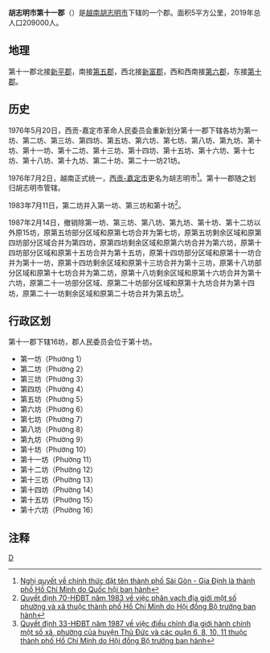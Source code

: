 {{Infobox Settlement
|name                   = 第十一郡
|settlement_type        = 郡
|official_name          = 
|other_name             = 
|native_name            = {{lang|vi|Quận 11}}
|nickname               = 
|motto                  = 
|image_skyline          = Hồ Đầm Sen.jpg
|imagesize              = 
|image_caption          = 
|image_flag             = 
|flag_size              = 
|image_seal             = 
|seal_size              = 
|image_shield           = 
|shield_size            = 
|image_blank_emblem     = 
|blank_emblem_size      = 
|image_map              = {{Infobox mapframe|frame-width=250|zoom=12}}
|mapsize                = 
|map_caption            = 
|image_map1             = VN-F-HC-Q11 position in metropolitan area.png
|mapsize1               = 
|map_caption1           = 第十一郡在胡志明市的位置
|pushpin_map            = Vietnam
|pushpin_label_position = bottom
|pushpin_map_caption    = 第十一郡在越南的位置
|pushpin_map1           = 
|pushpin_label_position1= 
|pushpin_map_caption1   = 
|subdivision_type       = [[国家|国家]]
|subdivision_name       = {{flag|Vietnam}}
|subdivision_type1      = [[越南行政区划|直辖市]]
|subdivision_name1      = [[胡志明市|胡志明市]]
|subdivision_type2      = 行政区划
|subdivision_name2      = 16坊
|subdivision_type3      = 
|subdivision_name3      = 
|seat_type              = 
|seat                   = 
|government_type        = 
|leader_title           = 
|leader_name            = 
|leader_title1          = 
|leader_name1           = 
|established_title      = 
|established_date       = 
|area_magnitude         = 
|unit_pref              = 
|area_footnotes         = 
|area_total_km2         = 5
|area_land_km2          = 
|area_water_km2         = 
|area_water_percent     = 
|area_urban_km2         = 
|area_metro_km2         = 
|population_as_of       = 2019年
|population_footnotes   = 
|population_note        = 
|population_total       = 209000
|population_density_km2 = auto
|population_metro             = 
|population_density_metro_km2 = 
|population_urban             = 
|population_density_urban_km2 = 
|timezone               = [[越南标准时间|越南标准时间]]
|utc_offset             = +7
|elevation_footnotes    = 
|elevation_m            = 
|coor_type              = 
|coordinates            = 
|postal_code_type       = 
|postal_code            = 
|area_code              = 
|website                = [http://www.quan11.hochiminhcity.gov.vn/default.aspx 胡志明市第十一郡电子信息门户网站]
|footnotes              = 
}}
'''胡志明市第十一郡'''（{{lang-vi|Quận 11}}）是[[越南|越南]][[胡志明市|胡志明市]]下辖的一个郡。面积5平方公里，2019年总人口209000人。

==地理==
第十一郡北接[[新平郡_(越南)|新平郡]]，南接[[胡志明市第五郡|第五郡]]，西北接[[新富郡|新富郡]]，西和西南接[[胡志明市第六郡|第六郡]]，东接[[胡志明市第十郡|第十郡]]。

==历史==
1976年5月20日，西贡-嘉定市革命人民委员会重新划分第十一郡下辖各坊为第一坊、第二坊、第三坊、第四坊、第五坊、第六坊、第七坊、第八坊、第九坊、第十坊、第十一坊、第十二坊、第十三坊、第十四坊、第十五坊、第十六坊、第十七坊、第十八坊、第十九坊、第二十坊、第二十一坊21坊。

1976年7月2日，越南正式统一，[[西贡-嘉定市|西贡-嘉定市]]更名为胡志明市<ref>[https://thuvienphapluat.vn/van-ban/Bo-may-hanh-chinh/Nghi-quyet-chinh-thuc-dat-ten-thanh-pho-Sai-Gon-Gia-Dinh-la-thanh-pho-Ho-Chi-Minh/42737/noi-dung.aspx Nghị quyết về chính thức đặt tên thành phố Sài Gòn - Gia Định là thành phố Hồ Chí Minh do Quốc hội ban hành]</ref>。第十一郡随之划归胡志明市管辖。

1983年7月11日，第二坊并入第一坊、第三坊和第十坊<ref>[https://thuvienphapluat.vn/van-ban/Bo-may-hanh-chinh/Quyet-dinh-70-HDBT-phan-vach-dia-gioi-phuong-xa-thanh-pho-Ho-Chi-Minh/44436/noi-dung.aspx Quyết định 70-HĐBT năm 1983 về việc phân vạch địa giới một số phường và xã thuộc thành phố Hồ Chí Minh do Hội đồng Bộ trưởng ban hành]</ref>。

1987年2月14日，撤销除第一坊、第三坊、第八坊、第九坊、第十坊、第十二坊以外原15坊，原第五坊部分区域和原第七坊合并为第七坊，原第五坊剩余区域和原第四坊部分区域合并为第四坊，原第四坊剩余区域和原第六坊合并为第六坊，原第十四坊部分区域和原第十五坊合并为第十五坊，原第十四坊部分区域和原第十一坊合并为第十一坊，原第十四坊剩余区域和原第十三坊合并为第十三坊，原第十八坊部分区域和原第十七坊合并为第二坊，原第十八坊剩余区域和原第十六坊合并为第十六坊，原第二十一坊部分区域、原第二十坊部分区域和原第十九坊合并为第十四坊，原第二十一坊剩余区域和原第二十坊合并为第五坊<ref>[https://thuvienphapluat.vn/van-ban/Bo-may-hanh-chinh/Quyet-dinh-33-HDBT-dieu-chinh-dia-gioi-hanh-chinh-xa-phuong-cua-huyen-Thu-Duc-quan-6-8-10-11-thuoc-thanh-pho-Ho-Chi-Minh-37287.aspx Quyết định 33-HĐBT năm 1987 về việc điều chỉnh địa giới hành chính một số xã, phường của huyện Thủ Đức và các quận 6, 8, 10, 11 thuộc thành phố Hồ Chí Minh do Hội đồng Bộ trưởng ban hành]</ref>。

==行政区划==
第十一郡下辖16坊，郡人民委员会位于第十坊。
*第一坊（Phường 1）
*第二坊（Phường 2）
*第三坊（Phường 3）
*第四坊（Phường 4）
*第五坊（Phường 5）
*第六坊（Phường 6）
*第七坊（Phường 7）
*第八坊（Phường 8）
*第九坊（Phường 9）
*第十坊（Phường 10）
*第十一坊（Phường 11）
*第十二坊（Phường 12）
*第十三坊（Phường 13）
*第十四坊（Phường 14）
*第十五坊（Phường 15）
*第十六坊（Phường 16）

==注释==
{{reflist}}
{{胡志明市行政區劃}}
{{越南东南部之县市镇区域划分}}
[[Category:胡志明市郡份|D]]